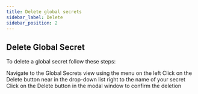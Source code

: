 ```yaml
---
title: Delete global secrets
sidebar_label: Delete
sidebar_position: 2
---
```



## Delete Global Secret

To delete a global secret follow these steps:

<Flow id="secret-delete-global-secret-data">
  <Step>
    Navigate to the <NavStep>Global Secrets</NavStep> view using the menu on the
    left
  </Step>
  <Step>
    Click on the <Label>Delete</Label> button near in the drop-down list right
    to the name of your secret
  </Step>
  <Step>
    Click on the <Label>Delete</Label> button in the modal window to confirm the
    deletion
  </Step>
</Flow>
